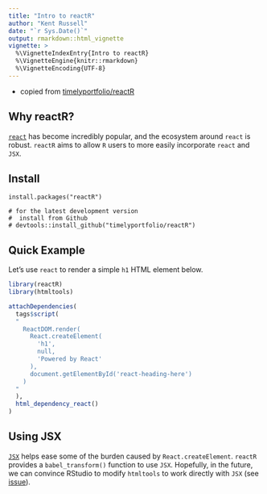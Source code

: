 ```yaml
---
title: "Intro to reactR"
author: "Kent Russell"
date: "`r Sys.Date()`"
output: rmarkdown::html_vignette
vignette: >
  %\VignetteIndexEntry{Intro to reactR}
  %\VignetteEngine{knitr::rmarkdown}
  %\VignetteEncoding{UTF-8}
---
```


- copied from [timelyportfolio/reactR](https://raw.githubusercontent.com/timelyportfolio/reactR/master/vignettes/intro_reactR.Rmd)

## Why reactR?

[`react`](https://facebook.github.io/react/) has become incredibly popular, and the ecosystem around `react` is robust.  `reactR` aims to allow `R` users to more easily incorporate `react` and `JSX`.

## Install

```
install.packages("reactR")

# for the latest development version
#  install from Github
# devtools::install_github("timelyportfolio/reactR")
```

## Quick Example

Let's use `react` to render a simple `h1` HTML element below.

<div id="react-heading-here"></div>

```r
library(reactR)
library(htmltools)

attachDependencies(
  tags$script(
  "
    ReactDOM.render(
      React.createElement(
        'h1',
        null,
        'Powered by React'
      ),
      document.getElementById('react-heading-here')
    )
  "
  ),
  html_dependency_react()
)
```

## Using JSX

[`JSX`](https://facebook.github.io/react/docs/jsx-in-depth.html) helps ease some of the burden caused by `React.createElement`. `reactR` provides a `babel_transform()` function to use `JSX`. Hopefully, in the future, we can convince RStudio to modify `htmltools` to work directly with `JSX` (see [issue](https://github.com/rstudio/htmltools/pull/72)).
